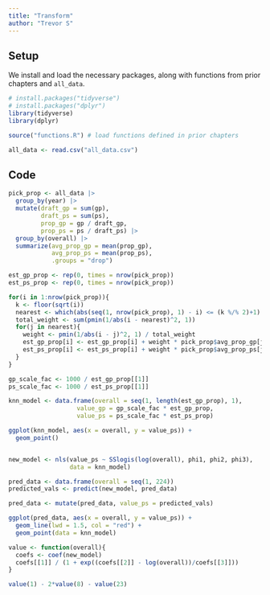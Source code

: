 ```yaml
---
title: "Transform"
author: "Trevor S"
---
```


## Setup

We install and load the necessary packages, along with functions from prior chapters and `all_data`.

```r
# install.packages("tidyverse")
# install.packages("dplyr")
library(tidyverse)
library(dplyr)

source("functions.R") # load functions defined in prior chapters

all_data <- read.csv("all_data.csv")
```

## Code

```r
pick_prop <- all_data |> 
  group_by(year) |> 
  mutate(draft_gp = sum(gp), 
         draft_ps = sum(ps), 
         prop_gp = gp / draft_gp, 
         prop_ps = ps / draft_ps) |> 
  group_by(overall) |> 
  summarize(avg_prop_gp = mean(prop_gp), 
            avg_prop_ps = mean(prop_ps),
            .groups = "drop")

est_gp_prop <- rep(0, times = nrow(pick_prop))
est_ps_prop <- rep(0, times = nrow(pick_prop))

for(i in 1:nrow(pick_prop)){
  k <- floor(sqrt(i))
  nearest <- which(abs(seq(1, nrow(pick_prop), 1) - i) <= (k %/% 2)+1)
  total_weight <- sum(pmin(1/abs(i - nearest)^2, 1))
  for(j in nearest){
    weight <- pmin(1/abs(i - j)^2, 1) / total_weight
    est_gp_prop[i] <- est_gp_prop[i] + weight * pick_prop$avg_prop_gp[j]
    est_ps_prop[i] <- est_ps_prop[i] + weight * pick_prop$avg_prop_ps[j]
  }
}

gp_scale_fac <- 1000 / est_gp_prop[[1]]
ps_scale_fac <- 1000 / est_ps_prop[[1]]

knn_model <- data.frame(overall = seq(1, length(est_gp_prop), 1),
                   value_gp = gp_scale_fac * est_gp_prop, 
                   value_ps = ps_scale_fac * est_ps_prop)

ggplot(knn_model, aes(x = overall, y = value_ps)) +
  geom_point()


new_model <- nls(value_ps ~ SSlogis(log(overall), phi1, phi2, phi3), 
                 data = knn_model)

pred_data <- data.frame(overall = seq(1, 224))
predicted_vals <- predict(new_model, pred_data)

pred_data <- mutate(pred_data, value_ps = predicted_vals)

ggplot(pred_data, aes(x = overall, y = value_ps)) + 
  geom_line(lwd = 1.5, col = "red") + 
  geom_point(data = knn_model)

value <- function(overall){
  coefs <- coef(new_model)
  coefs[[1]] / (1 + exp((coefs[[2]] - log(overall))/coefs[[3]]))
}

value(1) - 2*value(8) - value(23)
```
